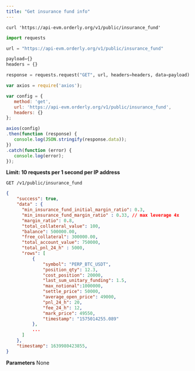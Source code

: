 ```yaml
---
title: "Get insurance fund info"
---
```


<RequestExample>

```shell cURL
curl 'https://api-evm.orderly.org/v1/public/insurance_fund'
```

```python Python
import requests

url = "https://api-evm.orderly.org/v1/public/insurance_fund"

payload={}
headers = {}

response = requests.request("GET", url, headers=headers, data=payload)
```
```javascript JavaScript
var axios = require('axios');

var config = {
   method: 'get',
   url: 'https://api-evm.orderly.org/v1/public/insurance_fund',
   headers: {}
};

axios(config)
.then(function (response) {
   console.log(JSON.stringify(response.data));
})
.catch(function (error) {
   console.log(error);
});

```
</RequestExample>

**Limit: 10 requests per 1 second per IP address**

`GET /v1/public/insurance_fund`


<ResponseExample>
 
```json Response
{
    "success": true,
    "data" : {
      "min_insurance_fund_initial_margin_ratio": 0.3,
      "min_insurance_fund_margin_ratio" : 0.33, // max leverage 4x
      "margin_ratio": 0.8,
      "total_collateral_value": 100,
      "balance": 500000.00,
      "free_collateral": 300000.00,
      "total_account_value": 750000,
      "total_pnl_24_h" : 5000,
      "rows": [
          {
              "symbol": "PERP_BTC_USDT",
              "position_qty": 12.3,
              "cost_position": 20000,
              "last_sum_unitary_funding": 1.5,
              "max_notional":1000000,
              "settle_price": 50000,
              "average_open_price": 49000,
              "pnl_24_h": 20,
              "fee_24_h": 12,
              "mark_price": 49550,
              "timestamp": "1575014255.089"
          },
          ...
      ]
    },
    "timestamp": 1639980423855,  
}
```
</ResponseExample>

**Parameters**
None


